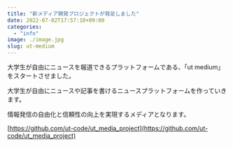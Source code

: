 ```yaml
---
title: "新メディア開発プロジェクトが発足しました"
date: 2022-07-02T17:57:10+09:00
categories:
  - "info"
image: ./image.jpg
slug: ut-medium
---
```


大学生が自由にニュースを報道できるプラットフォームである、「ut medium」をスタートさせました。

大学生が自由にニュースや記事を書けるニュースプラットフォームを作っていきます。

情報発信の自由化と信頼性の向上を実現するメディアとなります。

[https://github.com/ut-code/ut_media_project](https://github.com/ut-code/ut_media_project)
